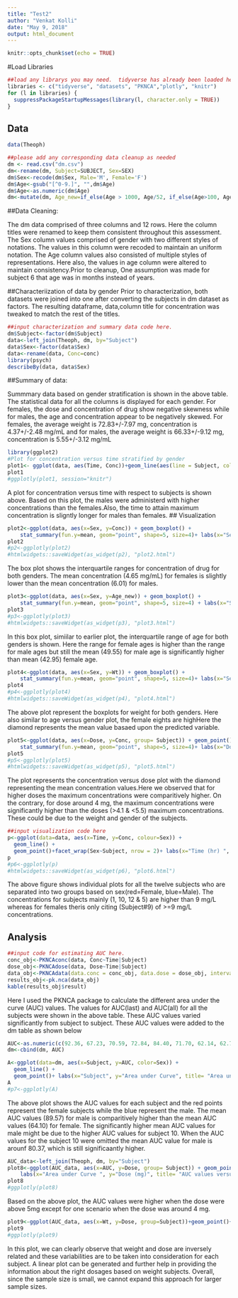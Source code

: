 ---
title: "Test2"
author: "Venkat Kolli"
date: "May 9, 2018"
output: html_document
---

```{r setup, include=FALSE}
knitr::opts_chunk$set(echo = TRUE)
```

#Load Libraries

```{r libraries}
##load any librarys you may need.  tidyverse has already been loaded here for you
libraries <- c("tidyverse", "datasets", "PKNCA","plotly", "knitr")
for (l in libraries) {
  suppressPackageStartupMessages(library(l, character.only = TRUE))
}
```


## Data 
```{r DataLoad}
data(Theoph)
```

```{r demographics}

##please add any corresponding data cleanup as needed
dm <- read.csv("dm.csv")
dm<-rename(dm, Subject=SUBJECT, Sex=SEX)
dm$Sex<-recode(dm$Sex, Male='M', Female='F')
dm$Age<-gsub("[^0-9.]", "",dm$Age)
dm$Age<-as.numeric(dm$Age)
dm<-mutate(dm, Age_new=if_else(Age > 1000, Age/52, if_else(Age>100, Age/12, Age) ))
```
##Data Cleaning:

The dm data comprised of three columns and 12 rows. Here the column titles were renamed to keep them consistent throughout this assessment. The Sex column values comprised of gender with two different styles of notations. The values in this column were recoded to maintain an uniform notation. The Age column values also consisted of multiple styles of representations. Here also, the values in age column were altered to maintain consistency.Prior to cleanup, One assumption was made for subject 6 that age was in months instead of years.

##Characteriization of data by gender
Prior to characterization, both datasets were joined into one after converting the subjects in dm dataset as factors. The resulting dataframe, data,column title for concentration was tweaked to match the rest of the titles.
```{r summary}
##input characterization and summary data code here.
dm$Subject<-factor(dm$Subject)
data<-left_join(Theoph, dm, by="Subject")
data$Sex<-factor(data$Sex)
data<-rename(data, Conc=conc)
library(psych)
describeBy(data, data$Sex)
```
##Summary of data:

Summmary data based on gender stratification is shown in the above table. The statistical data for all the columns is displayed for each gender. For females, the dose and concentration of drug show negative skewness while for males, the age and concentration appear to be negatively skewed. For females, the average 
weight is 72.83+/-7.97 mg, concentration is 4.37+/-2.48 mg/mL and for males, the average weight is 66.33+/-9.12 mg, concentration is 5.55+/-3.12 mg/mL
```{r Characterization}
library(ggplot2)
#Plot for concentration versus time stratified by gender
plot1<- ggplot(data, aes(Time, Conc))+geom_line(aes(line = Subject, color=Sex))+labs(x="Time (hr) ", y="Concentration (mg/mL)", title= "Concentration versus Time Plot")
plot1
#ggplotly(plot1, session="knitr")
```

A plot for concentration versus time with respect to subjects is shown above. Based on this plot, the males were administerd with higher concentrations than the females.Also, the time to attain maximum concentration is sligntly longer for males than females.
## Visualization

```{r Characterization by Gender}
plot2<-ggplot(data, aes(x=Sex, y=Conc)) + geom_boxplot() +
    stat_summary(fun.y=mean, geom="point", shape=5, size=4)+ labs(x="Sex", y="Concentration (mg/mL)", title= "Concentration versus Gender Plot")
plot2
#p2<-ggplotly(plot2)
#htmlwidgets::saveWidget(as_widget(p2), "plot2.html")
```
The box plot shows the interquartile ranges for concentration of drug for both genders. The mean concentration (4.65 mg/mL) for females is slightly lower than the mean concentration (6.01) for males.

```{r Gender Characterization by Age}
plot3<-ggplot(data, aes(x=Sex, y=Age_new)) + geom_boxplot() +
    stat_summary(fun.y=mean, geom="point", shape=5, size=4) + labs(x="Sex", y="Age", title= "Age versus Gender Plot")
plot3
#p3<-ggplotly(plot3)
#htmlwidgets::saveWidget(as_widget(p3), "plot3.html")
```
In this box plot, simiilar to earlier plot, the interquartile range of age for both genders is shown. Here the range for female ages is higher than the range for male ages but still the mean (49.55) for male age is significantly higher than mean (42.95) female age.

```{r Gender Characterization by weight}
plot4<-ggplot(data, aes(x=Sex, y=Wt)) + geom_boxplot() +
    stat_summary(fun.y=mean, geom="point", shape=5, size=4)+ labs(x="Sex", y="Weight (Kg)", title= "Weight versus Gender Plot")
plot4
#p4<-ggplotly(plot4)
#htmlwidgets::saveWidget(as_widget(p4), "plot4.html")
```
The above plot represent the boxplots for weight for both genders. Here also similar to age versus gender plot, the female eights are highHere the diamond represents the mean value basaed upon the predicted variable.

```{r Characterization of Conc by Dose}
plot5<-ggplot(data, aes(x=Dose, y=Conc, group= Subject)) + geom_point() +
    stat_summary(fun.y=mean, geom="point", shape=5, size=4)+ labs(x="Dose (mg) ", y="Concentration (mg/mL)", title= "Concentration versus Dose Plot")
plot5
#p5<-ggplotly(plot5)
#htmlwidgets::saveWidget(as_widget(p5), "plot5.html")
```
The plot represents the concentration versus dose plot with the diamond representing the mean concentration values.Here we observed that for higher doses the maximum concentrations were comparitively higher. On the contrary, for dose around 4 mg, the maximum concentrations were significantly higher than the doses (>4.1 & <5.5) maximum concentrations. These could be due to the weight and gender of the subjects.

```{r visualization}
##input visualization code here
p<-ggplot(data=data, aes(x=Time, y=Conc, colour=Sex)) +
  geom_line() +
  geom_point()+facet_wrap(Sex~Subject, nrow = 2)+ labs(x="Time (hr) ", y="Concentration (mg/mL)", title= "Concentration versus Time Stratified by Gender Plot")
p
#p6<-ggplotly(p)
#htmlwidgets::saveWidget(as_widget(p6), "plot6.html")
```
The above figure shows individual plots for all the twelve subjects who are separated into two groups based on sex(red=Female, blue=Male). The concentrations for subjects mainly (1, 10, 12 & 5) are higher than 9 mg/L whereas for females theris only citing (Subject#9) of >=9 mg/L concentrations.

## Analysis

```{r AUC}
##input code for estimating AUC here.
conc_obj<-PKNCAconc(data, Conc~Time|Subject)
dose_obj<-PKNCAdose(data, Dose~Time|Subject)
data_obj<-PKNCAdata(data.conc = conc_obj, data.dose = dose_obj, intervals=data.frame(start=0, end=24, aucall=TRUE, auclast=FALSE, aucinf.pred=FALSE, aucinf.obs=FALSE))
results_obj<-pk.nca(data_obj)
kable(results_obj$result)
```

Here I used the PKNCA package to calculate the different area under the curve (AUC) values. The values for AUC(last) and AUC(all) for all the subjects were shown in the above table. These AUC values varied significantly from subject to subject. These AUC values were added to the dm table as shown below
```{r AUC to df}
AUC<-as.numeric(c(92.36, 67.23, 70.59, 72.84, 84.40, 71.70, 62.14, 62.78, 58.70, 135.58, 58.70, 85.03))
dm<-cbind(dm, AUC)
```

```{r AUC plots}
A<-ggplot(data=dm, aes(x=Subject, y=AUC, color=Sex)) +
  geom_line() +
  geom_point()+ labs(x="Subject", y="Area under Curve", title= "Area under Curve values versus Subjects Plot")
A
#p7<-ggplotly(A)
```

The above plot shows the AUC values for each subject and the red points represent the female subjects while the blue represent the male. The mean AUC values (89.57) for male is comparitively higher than the mean AUC values (64.10) for female. The significantly higher mean AUC values for male might be due to the higher AUC values for subject 10. When the AUC values for the subject 10 were omitted the mean AUC value for male is arounf 80.37, which is still significaantly higher. 

```{r AUC vs weight}
AUC_data<-left_join(Theoph, dm, by="Subject")
plot8<-ggplot(AUC_data, aes(x=AUC, y=Dose, group= Subject)) + geom_point() +
    labs(x="Area under Curve ", y="Dose (mg)", title= "AUC values versus Dose Plot")
plot8
#ggplotly(plot8)
```


Based on the above plot, the AUC values were higher when the dose were above 5mg except for one scenario when the dose was around 4 mg.  

```{r Dose versus weight}
plot9<-ggplot(AUC_data, aes(x=Wt, y=Dose, group=Subject))+geom_point()+labs(x="Weight", y="Dose", title= "Weight versus Dose plot")
plot9
#ggplotly(plot9)
```

In this plot, we can clearly observe that weight and dose are inversely related and these variabilities are to be taken into consideration for each subject. A linear plot can be generated and further help in providing the information about the right dosages based on weight subjects. Overall, since the sample size is small, we cannot expand this approach for larger sample sizes.
